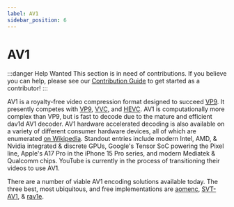 ```yaml
---
label: AV1
sidebar_position: 6
---
```


# AV1

:::danger Help Wanted
This section is in need of contributions. If you believe you can help, please see our [Contribution Guide](../contribution-guide.mdx) to get started as a contributor!
:::

AV1 is a royalty-free video compression format designed to succeed [VP9](../video/VP9.mdx). It presently competes with [VP9](../video/VP9.mdx), [VVC](../video/VVC.mdx), and [HEVC](../video/HEVC.mdx). AV1 is computationally more complex than VP9, but is fast to decode due to the mature and efficient dav1d AV1 decoder. AV1 hardware accelerated decoding is also available on a variety of different consumer hardware devices, all of which are enumerated [on Wikipedia](https://en.wikipedia.org/wiki/AV1#Hardware). Standout entries include modern Intel, AMD, & Nvidia integrated & discrete GPUs, Google's Tensor SoC powering the Pixel line, Apple's A17 Pro in the iPhone 15 Pro series, and modern Mediatek & Qualcomm chips. YouTube is currently in the process of transitioning their videos to use AV1.

There are a number of viable AV1 encoding solutions available today. The three best, most ubiquitous, and free implementations are [aomenc](../encoders/aomenc.mdx), [SVT-AV1](../encoders/SVT-AV1.mdx), & [rav1e](../encoders/rav1e.mdx).